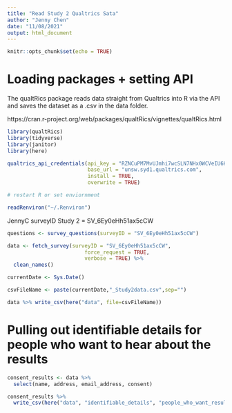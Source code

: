 ```yaml
---
title: "Read Study 2 Qualtrics Sata"
author: "Jenny Chen"
date: "11/08/2021"
output: html_document
---
```


```r
knitr::opts_chunk$set(echo = TRUE)
```

# Loading packages + setting API

The qualtRics package reads data straight from Qualtrics into R via the API and saves the dataset as a .csv in the data folder.

https://cran.r-project.org/web/packages/qualtRics/vignettes/qualtRics.html

```r

library(qualtRics)
library(tidyverse)
library(janitor)
library(here)

qualtrics_api_credentials(api_key = "RZNCuPM7MvUJmhi7wcSLN7NHx0WCVeIU6H7XiSeE",
                          base_url = "unsw.syd1.qualtrics.com",
                          install = TRUE, 
                          overwrite = TRUE)

# restart R or set enviornment 

readRenviron("~/.Renviron")

```

JennyC surveyID Study 2 = SV_6Ey0eHh51ax5cCW

```r

questions <- survey_questions(surveyID = "SV_6Ey0eHh51ax5cCW")

```

```r

data <- fetch_survey(surveyID = "SV_6Ey0eHh51ax5cCW", 
                         force_request = TRUE, 
                         verbose = TRUE) %>%
  clean_names() 

currentDate <- Sys.Date()

csvFileName <- paste(currentDate,"_Study2data.csv",sep="")

data %>% write_csv(here("data", file=csvFileName))

```

# Pulling out identifiable details for people who want to hear about the results

```r

consent_results <- data %>%
  select(name, address, email_address, consent) 

consent_results %>%
  write_csv(here("data", "identifiable_details", "people_who_want_results2.csv" ))

```
